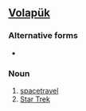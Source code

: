==[[Volapük]]==

===Alternative forms===
* {{l|vo|stelatayv}}

===Noun===
{{infl|vo|noun}}
 
# [[spacetravel]]
# [[Star Trek]]